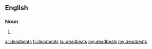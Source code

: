 ==English==

===Noun===
{{head|en}}

# {{plural of|deadbeat}}

[[ar:deadbeats]]
[[fr:deadbeats]]
[[ku:deadbeats]]
[[mg:deadbeats]]
[[my:deadbeats]]